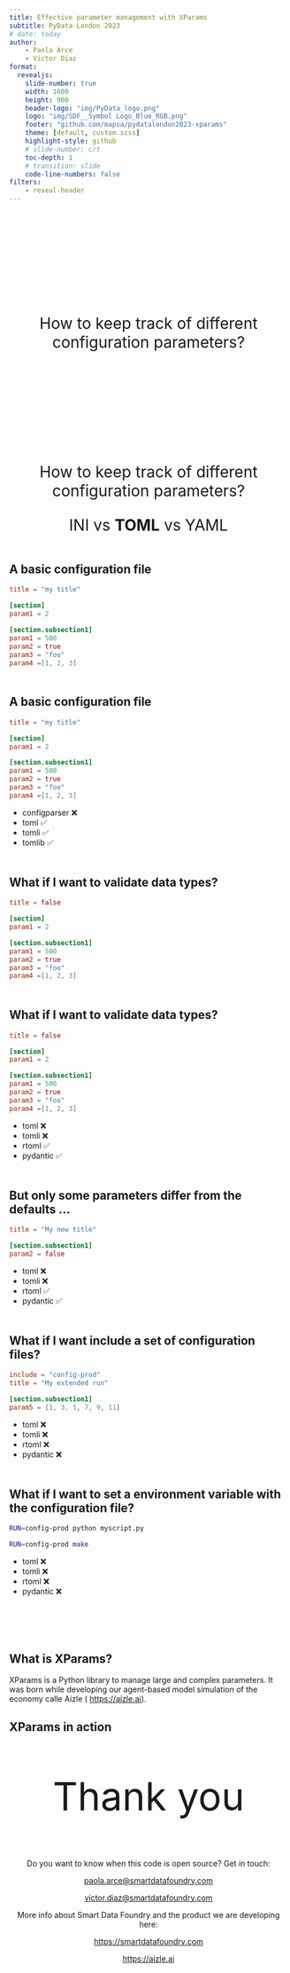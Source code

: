 ```yaml
---
title: Effective parameter management with XParams
subtitle: PyData London 2023
# date: today
author: 
    - Paola Arce
    - Victor Díaz
format:
  revealjs:
    slide-number: true
    width: 1600
    height: 900
    header-logo: "img/PyData_logo.png"
    logo: "img/SDF__Symbol Logo_Blue_RGB.png"
    footer: "github.com/mapsa/pydatalondon2023-xparams"
    theme: [default, custom.scss]
    highlight-style: github
    # slide-number: c/t
    toc-depth: 1
    # transition: slide
    code-line-numbers: false
filters:
    - reveal-header
---
```


## {background-color="white" background-image="img/authors.jpg" background-size="650px"}

## {auto-animate="true"}

:::: {style="text-align: center; margin-top: 200px; font-size: 2em"}
How to keep track of different configuration parameters?
::::

## {auto-animate="true"}

:::: {style="text-align: center; margin-top: 200px; font-size: 2em"}
How to keep track of different configuration parameters?

INI vs **TOML** vs YAML
::::

## A basic configuration file {auto-animate="true" style="margin-top: 50px" background-color="white"}

::: {layout-ncol=2}
```toml
title = "my title"

[section]
param1 = 2

[section.subsection1]
param1 = 500
param2 = true
param3 = "foo"
param4 =[1, 2, 3]
```
:::

## A basic configuration file {auto-animate="true" style="margin-top: 50px" background-color="white"}

::: {layout-ncol=2}
```toml
title = "my title"

[section]
param1 = 2

[section.subsection1]
param1 = 500
param2 = true
param3 = "foo"
param4 =[1, 2, 3]
```

 - configparser ❌
 - toml ✅ 
 - tomli ✅ 
 - tomlib ✅ 
:::



## What if I want to validate data types? {auto-animate="true" style="margin-top: 50px" background-color="white"}

::: {layout-ncol=2}
```.toml
title = false

[section]
param1 = 2

[section.subsection1]
param1 = 500
param2 = true
param3 = "foo"
param4 =[1, 2, 3]
```
:::

## What if I want to validate data types? {auto-animate="true" style="margin-top: 50px" background-color="white"}

::: {layout-ncol=2}
```.toml
title = false

[section]
param1 = 2

[section.subsection1]
param1 = 500
param2 = true
param3 = "foo"
param4 =[1, 2, 3]
```

 - toml ❌
 - tomli ❌
 - rtoml ✅ 
 - pydantic ✅ 
:::


## But only some parameters differ from the defaults ... {auto-animate="true" style="margin-top: 50px" background-color="white"}

::: {layout-ncol=2}

```.toml
title = "My new title"

[section.subsection1]
param2 = false
```

 - toml ❌
 - tomli ❌
 - rtoml ✅ 
 - pydantic ✅ 
:::


## What if I want include a set of configuration files? {auto-animate="true" style="margin-top: 50px" background-color="white"}


::: {layout-ncol=2}

```.toml
include = "config-prod"
title = "My extended run"

[section.subsection1]
param5 = [1, 3, 5, 7, 9, 11]
```

 - toml ❌
 - tomli ❌
 - rtoml ❌
 - pydantic ❌
:::

## What if I want to set a environment variable with the configuration file? {auto-animate="true" style="margin-top: 50px" background-color="white"}

::: {layout-ncol=2}

```bash
RUN=config-prod python myscript.py

RUN=config-prod make
```

 - toml ❌
 - tomli ❌
 - rtoml ❌
 - pydantic ❌
:::


## What is XParams? {style="margin-top: 100px; font-size: 1.5em"}

XParams is a Python library to manage large and complex parameters. It was born while developing our agent-based model simulation of the economy calle Aizle ( [https://aizle.ai](https://aizle.ai)).

## XParams in action

## {background-color="lightyellow"}

::: {style="text-align: center; margin-top: 50px; font-size: 5em"}

Thank you 
:::

::: {style="text-align: center; margin-top: 30px; font-size: 1em"}
Do you want to know when this code is open source? Get in touch:

 [paola.arce@smartdatafoundry.com](paola.arce@smartdatafoundry.com)
 
 [victor.diaz@smartdatafoundry.com](victor.diaz@smartdatafoundry.com)

More info about Smart Data Foundry and the product we are developing here:

 [https://smartdatafoundry.com](https://smartdatafoundry.com)

 [https://aizle.ai](https://aizle.ai)
:::